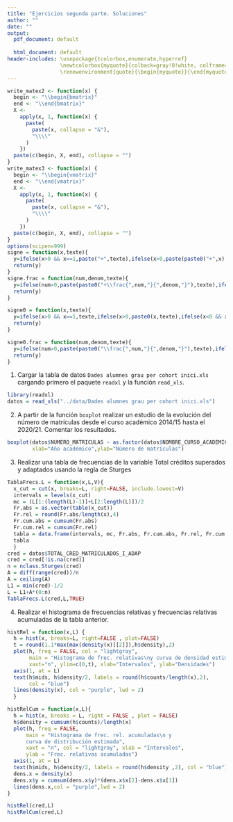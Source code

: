 ```yaml
---
title: "Ejercicios segunda parte. Soluciones"
author: ""
date: ""
output:
  pdf_document: default
              
  html_document: default
header-includes: \usepackage{tcolorbox,enumerate,hyperref}
                 \newtcolorbox{myquote}{colback=gray!8!white, colframe=red!75!black}
                 \renewenvironment{quote}{\begin{myquote}}{\end{myquote}}
---
```


\newcommand{\m}[1]{\mathbf{#1}}
\newcommand{\s}[2]{\mathbf{#1}^{(#2)}}
\newcommand{\pe}[2]{#1^\top #2}
\newcommand{\w}{\hat{y}}

\newcommand{\vectordos}[2]{\begin{bmatrix}#1\\ #2\end{bmatrix}}
\newcommand{\vectortres}[3]{\begin{bmatrix}#1\\ #2\\ #3\end{bmatrix}}


```r
write_matex2 <- function(x) {
  begin <- "\\begin{bmatrix}"
  end <- "\\end{bmatrix}"
  X <-
    apply(x, 1, function(x) {
      paste(
        paste(x, collapse = "&"),
        "\\\\"
      )
    })
  paste(c(begin, X, end), collapse = "")
}
write_matex3 <- function(x) {
  begin <- "\\begin{vmatrix}"
  end <- "\\end{vmatrix}"
  X <-
    apply(x, 1, function(x) {
      paste(
        paste(x, collapse = "&"),
        "\\\\"
      )
    })
  paste(c(begin, X, end), collapse = "")
}
options(scipen=999)
signe = function(x,texte){
  y=ifelse(x>0 && x==1,paste("+",texte),ifelse(x>0,paste(paste0("+",x),texte),ifelse(x<0 && x==-1,paste("-",texte),ifelse(x<0,paste(paste0("-",abs(x)),texte),""))))
  return(y)
}
signe.frac = function(num,denom,texte){
  y=ifelse(num>0,paste(paste0("+\\frac{",num,"}{",denom,"}"),texte),ifelse(num<0,paste(paste0("-\\frac{",abs(num),"}{",denom,"}"),texte),""))
  return(y)
}

signe0 = function(x,texte){
  y=ifelse(x>0 && x==1,texte,ifelse(x>0,paste0(x,texte),ifelse(x<0 && x==-1,paste("-",texte),ifelse(x<0,paste(paste0("-",abs(x)),texte),""))))
  return(y)
}

signe0.frac = function(num,denom,texte){
  y=ifelse(num>0,paste(paste0("\\frac{",num,"}{",denom,"}"),texte),ifelse(num<0,paste(paste0("-\\frac{",abs(num),"}{",denom,"}"),texte),""))
  return(y)
}
```


(@) Cargar la tabla de datos `Dades alumnes grau per cohort inici.xls` cargando primero el paquete `readxl` y la función `read_xls`.

```r
library(readxl)
datos = read_xls("../data/Dades alumnes grau per cohort inici.xls")
```


(@) A partir de la función `boxplot` realizar un estudio de la evolución del número de matrículas desde el curso académico 2014/15 hasta el 2020/21. Comentar los resultados.


```r
boxplot(datos$NUMERO_MATRICULAS ~ as.factor(datos$NOMBRE_CURSO_ACADEMICO_COHORTE),
        xlab="Año académico",ylab="Número de matrículas")
```


(@) Realizar una tabla de frecuencias de la variable Total créditos superados y adaptados usando la regla de Sturges

```r
TablaFrecs.L = function(x,L,V){
  x_cut = cut(x, breaks=L, right=FALSE, include.lowest=V)
  intervals = levels(x_cut)
  mc = (L[1:(length(L)-1)]+L[2:length(L)])/2
  Fr.abs = as.vector(table(x_cut)) 
  Fr.rel = round(Fr.abs/length(x),4)
  Fr.cum.abs = cumsum(Fr.abs)
  Fr.cum.rel = cumsum(Fr.rel)
  tabla = data.frame(intervals, mc, Fr.abs, Fr.cum.abs, Fr.rel, Fr.cum.rel)
  tabla
  }
cred = datos$TOTAL_CRED_MATRICULADOS_I_ADAP
cred = cred[!is.na(cred)]
n = nclass.Sturges(cred)
A = diff(range(cred))/n
A = ceiling(A)
L1 = min(cred)-1/2
L = L1+A*(0:n)
TablaFrecs.L(cred,L,TRUE)
```


(@) Realizar el histograma de frecuencias relativas y frecuencias relativas acumuladas de la tabla anterior.

```r
histRel = function(x,L) {
  h = hist(x, breaks=L, right=FALSE , plot=FALSE)
  t = round(1.1*max(max(density(x)[[2]]),h$density),2) 
  plot(h, freq = FALSE, col = "lightgray", 
       main = "Histograma de frec. relativas\ny curva de densidad estimada", 
       xaxt="n", ylim=c(0,t), xlab="Intervalos", ylab="Densidades")
  axis(1, at = L) 
  text(h$mids, h$density/2, labels = round(h$counts/length(x),2), 
       col = "blue")
  lines(density(x), col = "purple", lwd = 2) 
  }

histRelCum = function(x,L){
  h = hist(x, breaks = L, right = FALSE , plot = FALSE)
  h$density = cumsum(h$counts)/length(x)
  plot(h, freq = FALSE, 
      main = "Histograma de frec. rel. acumuladas\n y 
      curva de distribución estimada", 
      xaxt = "n", col = "lightgray", xlab = "Intervalos", 
      ylab = "Frec. relativas acumuladas") 
  axis(1, at = L)
  text(h$mids, h$density/2, labels = round(h$density ,2), col = "blue")
  dens.x = density(x)
  dens.x$y = cumsum(dens.x$y)*(dens.x$x[2]-dens.x$x[1]) 
  lines(dens.x,col = "purple",lwd = 2)
}

histRel(cred,L)
histRelCum(cred,L)

```

